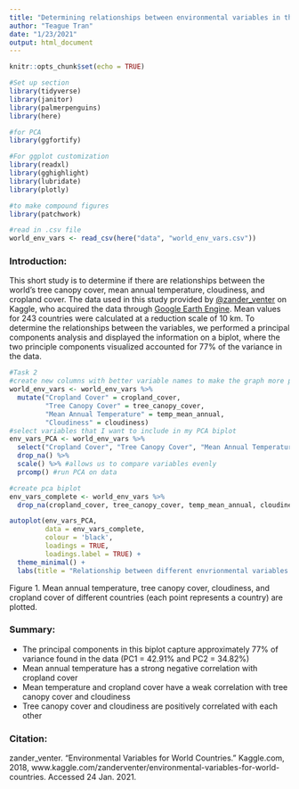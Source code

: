 ```yaml
---
title: "Determining relationships between environmental variables in the world"
author: "Teague Tran"
date: "1/23/2021"
output: html_document
---
```


```r
knitr::opts_chunk$set(echo = TRUE)
```

```r
#Set up section
library(tidyverse)
library(janitor)
library(palmerpenguins)
library(here)

#for PCA
library(ggfortify)

#For ggplot customization
library(readxl)
library(gghighlight)
library(lubridate)
library(plotly)

#to make compound figures 
library(patchwork)

#read in .csv file
world_env_vars <- read_csv(here("data", "world_env_vars.csv"))
```

### Introduction: 

This short study is to determine if there are relationships between the world's tree canopy cover, mean annual temperature, cloudiness, and cropland cover. The data used in this study provided by [@zander_venter](https://www.kaggle.com/zanderventer/datasets) on Kaggle, who acquired the data through [Google Earth Engine](https://earthengine.google.com/). Mean values for 243 countries were calculated at a reduction scale of 10 km. To determine the relationships between the variables, we performed a principal components analysis and displayed the information on a biplot, where the two principle components visualized accounted for 77% of the variance in the data.


```r
#Task 2 
#create new columns with better variable names to make the graph more professional 
world_env_vars <- world_env_vars %>% 
  mutate("Cropland Cover" = cropland_cover, 
         "Tree Canopy Cover" = tree_canopy_cover,
         "Mean Annual Temperature" = temp_mean_annual,
         "Cloudiness" = cloudiness)
#select variables that I want to include in my PCA biplot
env_vars_PCA <- world_env_vars %>%
  select("Cropland Cover", "Tree Canopy Cover", "Mean Annual Temperature", "Cloudiness") %>% 
  drop_na() %>% 
  scale() %>% #allows us to compare variables evenly
  prcomp() #run PCA on data
```

```r
#create pca biplot
env_vars_complete <- world_env_vars %>% 
  drop_na(cropland_cover, tree_canopy_cover, temp_mean_annual, cloudiness)

autoplot(env_vars_PCA,
         data = env_vars_complete, 
         colour = 'black',
         loadings = TRUE,
         loadings.label = TRUE) + 
  theme_minimal() +
  labs(title = "Relationship between different envrionmental variables in the world")
```

Figure 1. Mean annual temperature, tree canopy cover, cloudiness, and cropland cover of different countries (each point represents a country) are plotted. 

### Summary:

- The principal components in this biplot capture approximately 77% of variance found in the data (PC1 = 42.91% and PC2 = 34.82%)
- Mean annual temperature has a strong negative correlation with cropland cover
- Mean temperature and cropland cover have a weak correlation with tree canopy cover and cloudiness
- Tree canopy cover and cloudiness are positively correlated with each other

### Citation:
zander_venter. “Environmental Variables for World Countries.” Kaggle.com, 2018, www.kaggle.com/zanderventer/environmental-variables-for-world-countries. Accessed 24 Jan. 2021.

